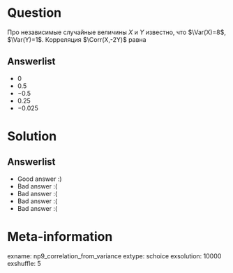 Question
========

Про независимые случайные величины $X$ и $Y$ известно, что $\Var(X)=8$, $\Var(Y)=1$. Корреляция $\Corr(X,-2Y)$ равна

Answerlist
----------
*  $0$
*  $0.5$ 
*  $-0.5$ 
*  $0.25$ 
*  $-0.025$ 

Solution
========

Answerlist
----------
*  Good answer :)
*  Bad answer :(
*  Bad answer :(
*  Bad answer :(
*  Bad answer :(

Meta-information
================
exname: np9_correlation_from_variance
extype: schoice
exsolution: 10000
exshuffle: 5
